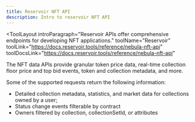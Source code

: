 ```yaml
---
title: Reservoir NFT API
description: Intro to reservoir NFT API
---
```


<ToolLayout
    introParagraph="Reservoir APIs offer comprehensive endpoints for developing NFT applications."
    toolName="Reservoir"
    toolLink="https://docs.reservoir.tools/reference/nebula-nft-api"
    toolDocsLink="https://docs.reservoir.tools/reference/nebula-nft-api"
>

The NFT data APIs provide granular token price data, real-time collection floor price and top bid events, token and collection metadata, and more.

Some of the supported requests return the following information:
- Detailed collection metadata, statistics, and market data for collections owned by a user;
- Status change events filterable by contract
- Owners filtered by collection, collectionSetId, or attributes

</ToolLayout>
